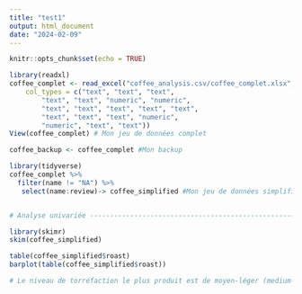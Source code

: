 ```yaml
---
title: "test1"
output: html_document  
date: "2024-02-09"
---
```


```r
knitr::opts_chunk$set(echo = TRUE)
```


```r
library(readxl)
coffee_complet <- read_excel("coffee_analysis.csv/coffee_complet.xlsx", 
    col_types = c("text", "text", "text", 
        "text", "text", "numeric", "numeric", 
        "text", "text", "text", "text", "text", 
        "text", "text", "text", "numeric", 
        "numeric", "text", "text"))
View(coffee_complet) # Mon jeu de données complet

coffee_backup <- coffee_complet #Mon backup

library(tidyverse)
coffee_complet %>% 
  filter(name != "NA") %>%
   select(name:review)-> coffee_simplified #Mon jeu de données simplifie 


# Analyse univariée -------------------------------------------------------

library(skimr)
skim(coffee_simplified)
```
```r

table(coffee_simplified$roast)
barplot(table(coffee_simplified$roast))

# Le niveau de torréfaction le plus produit est de moyen-léger (medium-light), suivi par light (léger) et moyenne (medium).
```

